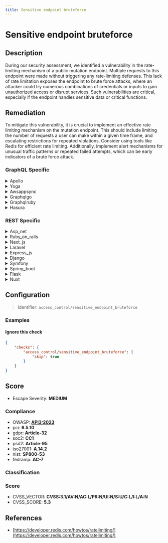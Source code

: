 ```yaml
---
title: Sensitive endpoint bruteforce
---
```


# Sensitive endpoint bruteforce

## Description

During our security assessment, we identified a vulnerability in the rate-limiting mechanism of a public mutation endpoint. Multiple requests to this endpoint were made without triggering any rate-limiting defenses. This lack of rate limitation exposes the endpoint to brute force attacks, where an attacker could try numerous combinations of credentials or inputs to gain unauthorized access or disrupt services. Such vulnerabilities are critical, especially if the endpoint handles sensitive data or critical functions.


## Remediation

To mitigate this vulnerability, it is crucial to implement an effective rate limiting mechanism on the mutation endpoint. This should include limiting the number of requests a user can make within a given time frame, and escalating restrictions for repeated violations. Consider using tools like Redis for efficient rate limiting. Additionally, implement alert mechanisms for unusual traffic patterns or repeated failed attempts, which can be early indicators of a brute force attack.



### GraphQL Specific

<details>
    <summary>Apollo</summary>

To mitigate the risk of brute force attacks on sensitive endpoints in the Apollo framework engine, implement rate limiting and account lockout policies. Additionally, enforce strong password policies, utilize multi-factor authentication, and monitor logs for suspicious activities. Ensure that the Apollo server is up-to-date with the latest security patches and configure HTTPS to encrypt data in transit.

</details>

<details>
    <summary>Yoga</summary>

To mitigate the risk of sensitive endpoint brute force attacks in the Yoga framework engine, implement rate limiting to restrict the number of requests a user can make within a given timeframe. Additionally, use CAPTCHA challenges after a certain number of failed attempts to ensure that the requests are made by humans rather than automated scripts. Employ multi-factor authentication to add an extra layer of security, and monitor logs for repeated failed attempts to detect potential attacks. Ensure that all sensitive endpoints are protected with strong access controls and authentication mechanisms.

</details>

<details>
    <summary>Awsappsync</summary>

To mitigate the risk of sensitive endpoint brute force attacks in AWS AppSync, implement rate limiting to control the number of requests a user can make within a given timeframe. Utilize AWS WAF (Web Application Firewall) to set up rules that block or flag IP addresses that exceed request thresholds. Additionally, enable AWS AppSync's built-in authentication mechanisms and configure field-level authorization to ensure that only authenticated and authorized users can access sensitive data or operations. Regularly review and update your security policies to adapt to new threats.

</details>

<details>
    <summary>Graphqlgo</summary>

Implement rate limiting and request throttling to prevent brute force attacks on sensitive endpoints. Additionally, use strong authentication mechanisms and monitor logs for suspicious activities.

</details>

<details>
    <summary>Graphqlruby</summary>

To mitigate the risk of sensitive endpoint brute force attacks in a GraphQL Ruby framework, implement rate limiting to restrict the number of requests a user can make within a given timeframe. Additionally, use strong authentication mechanisms and monitor logs for suspicious activities. Consider also implementing CAPTCHA challenges after a certain number of failed attempts to further protect against automated attacks.

</details>

<details>
    <summary>Hasura</summary>

To mitigate the risk of brute force attacks on sensitive endpoints in the Hasura framework, implement rate limiting to restrict the number of requests a user can make within a given time frame. Additionally, use strong authentication mechanisms such as multi-factor authentication (MFA) to protect against unauthorized access. Monitor logs for suspicious activities and consider using a Web Application Firewall (WAF) to detect and block malicious traffic patterns. Ensure that your Hasura GraphQL engine is up to date with the latest security patches.

</details>


### REST Specific

<details>
    <summary>Asp_net</summary>

Implement a robust rate-limiting mechanism using ASP.NET's built-in features or third-party libraries. Configure the rate limiter to define thresholds for the number of requests allowed from a single IP address within a set time window. Utilize the `IApplicationBuilder.UseMiddleware` method to integrate the rate-limiting middleware into the request pipeline. Additionally, consider adding CAPTCHA challenges after a certain number of failed attempts to further protect against automated brute force attacks.

</details>

<details>
    <summary>Ruby_on_rails</summary>

Implement a robust rate-limiting mechanism using Rack::Attack or a similar middleware. Configure it to limit the number of requests allowed from a single IP address to the sensitive endpoint within a specified time window. This will help prevent brute force attacks by blocking excessive requests. Additionally, ensure that the endpoint implements strong authentication and logging to detect and respond to suspicious activities promptly.

</details>

<details>
    <summary>Next_js</summary>

Implement a robust rate-limiting mechanism using middleware such as 'express-rate-limit' for Next.js API routes. Configure it to limit the number of requests a user can make to the sensitive endpoint within a set time window. Additionally, consider adding CAPTCHA verification after a certain number of failed attempts to prevent automated brute force attacks.

</details>

<details>
    <summary>Laravel</summary>

Implement a robust rate-limiting mechanism using Laravel's built-in 'throttle' middleware. Configure the middleware to limit the number of requests allowed per minute per user or IP address. Adjust the thresholds according to the sensitivity of the endpoint and ensure that the system logs excessive access attempts for further analysis and response.

</details>

<details>
    <summary>Express_js</summary>

Implement a robust rate-limiting middleware in the Express.js application, such as 'express-rate-limit'. Configure it to limit the number of requests a user can make to the sensitive endpoint within a set period. Adjust the threshold and time window according to the endpoint's sensitivity and expected traffic. Additionally, consider adding CAPTCHA challenges after a certain number of failed attempts and ensure proper logging of request patterns to detect and respond to potential brute force attacks.

</details>

<details>
    <summary>Django</summary>

Implement a robust rate-limiting mechanism using Django's cache framework or third-party packages like 'django-ratelimit'. Configure the rate-limiter to track the number of requests per user/IP and set sensible thresholds to prevent brute force attacks. Additionally, enforce account lockout policies after a certain number of failed attempts and ensure logging of such events for monitoring and alerting purposes.

</details>

<details>
    <summary>Symfony</summary>

Implement a robust rate-limiting mechanism using Symfony's 'RateLimiter' component. Configure it to define limits based on the number of requests over time from a single IP or user account. Set strict thresholds and use a sliding window algorithm to prevent brute force attacks. Additionally, ensure that the system logs excessive requests and alerts administrators to potential abuse. Consider using CAPTCHAs or requiring multi-factor authentication after a certain number of failed attempts to further enhance security.

</details>

<details>
    <summary>Spring_boot</summary>

Implement a robust rate-limiting mechanism using Spring Boot's built-in support or third-party libraries like Bucket4j or Guava RateLimiter. Configure the rate limiter to define the maximum number of requests allowed from a single IP address within a specific time window, and enforce a cooldown period after the limit is exceeded. Additionally, integrate the rate limiter with Spring Security to enhance the overall security posture of the application. Monitor and adjust the rate limits based on traffic patterns and threat intelligence to prevent brute force attacks effectively.

</details>

<details>
    <summary>Flask</summary>

Implement a robust rate-limiting mechanism using Flask extensions such as Flask-Limiter. Configure it to define request limits based on IP address or user account, and set appropriate time windows to prevent brute force attacks. Additionally, ensure that the endpoint implements account lockout policies after a certain number of failed attempts and provides alerts for multiple failed attempts to detect potential attacks.

</details>

<details>
    <summary>Nuxt</summary>

Implement robust rate-limiting on the vulnerable endpoint using Nuxt.js middleware or third-party libraries such as `express-rate-limit` for server-side rate-limiting. Configure the rate limiter to define a maximum number of allowed requests within a specific time window from a single IP address. Additionally, consider adding CAPTCHA challenges after a certain threshold of failed attempts to prevent automated attacks. Ensure that the rate-limiting mechanism is tested thoroughly to confirm its effectiveness against brute force attacks.

</details>

## Configuration

> Identifier: `access_control/sensitive_endpoint_bruteforce`



### Examples



#### Ignore this check

```json
{
    "checks": {
        "access_control/sensitive_endpoint_bruteforce": {
            "skip": true
        }
    }
}
```




## Score

- Escape Severity: **<span className="medium-severity">MEDIUM</span>**

### Compliance

- OWASP: **[API3:2023](https://github.com/OWASP/API-Security/blob/master/editions/2023/en/0xa3-broken-object-property-level-authorization.md)**
- pci: **6.5.10**
- gdpr: **Article-32**
- soc2: **CC1**
- psd2: **Article-95**
- iso27001: **A.14.2**
- nist: **SP800-53**
- fedramp: **AC-7**

### Classification






### Score

- CVSS_VECTOR: **CVSS:3.1/AV:N/AC:L/PR:N/UI:N/S:U/C:L/I:L/A:N**
- CVSS_SCORE: **5.3**

## References

- [https://developer.redis.com/howtos/ratelimiting/](https://developer.redis.com/howtos/ratelimiting/)
  